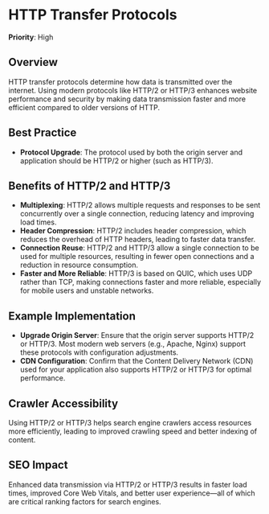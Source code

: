 
# HTTP Transfer Protocols

**Priority**: High

## Overview
HTTP transfer protocols determine how data is transmitted over the internet. Using modern protocols like HTTP/2 or HTTP/3 enhances website performance and security by making data transmission faster and more efficient compared to older versions of HTTP.

## Best Practice

- **Protocol Upgrade**: The protocol used by both the origin server and application should be HTTP/2 or higher (such as HTTP/3).

## Benefits of HTTP/2 and HTTP/3

- **Multiplexing**: HTTP/2 allows multiple requests and responses to be sent concurrently over a single connection, reducing latency and improving load times.
- **Header Compression**: HTTP/2 includes header compression, which reduces the overhead of HTTP headers, leading to faster data transfer.
- **Connection Reuse**: HTTP/2 and HTTP/3 allow a single connection to be used for multiple resources, resulting in fewer open connections and a reduction in resource consumption.
- **Faster and More Reliable**: HTTP/3 is based on QUIC, which uses UDP rather than TCP, making connections faster and more reliable, especially for mobile users and unstable networks.

## Example Implementation

- **Upgrade Origin Server**: Ensure that the origin server supports HTTP/2 or HTTP/3. Most modern web servers (e.g., Apache, Nginx) support these protocols with configuration adjustments.
- **CDN Configuration**: Confirm that the Content Delivery Network (CDN) used for your application also supports HTTP/2 or HTTP/3 for optimal performance.

## Crawler Accessibility
Using HTTP/2 or HTTP/3 helps search engine crawlers access resources more efficiently, leading to improved crawling speed and better indexing of content.

## SEO Impact
Enhanced data transmission via HTTP/2 or HTTP/3 results in faster load times, improved Core Web Vitals, and better user experience—all of which are critical ranking factors for search engines.
